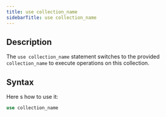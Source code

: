 ```yaml
---
title: use collection_name
sidebarTitle: use collection_name
---
```


## Description

The `use collection_name` statement switches to the provided `collection_name` to execute operations on this collection.

## Syntax

Here s how to use it:

```sql
use collection_name
```
